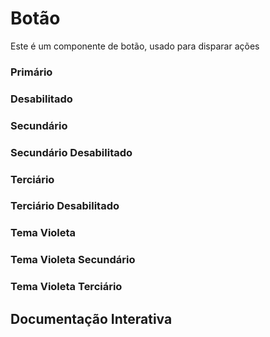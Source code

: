 


<Meta of={Story}/>

# Botão

Este é um componente de botão, usado para disparar ações

### Primário
<Canvas of={Story.Primary}/>

### Desabilitado
<Canvas of={Story.Disabled}/>

### Secundário
<Canvas of={Story.Secondary}/>

### Secundário Desabilitado
<Canvas of={Story.SecondaryDisabled}/>

### Terciário
<Canvas of={Story.Tertiary}/>

### Terciário Desabilitado
<Canvas of={Story.TertiaryDisabled}/>

### Tema Violeta
<Canvas of={Story.Violet}/>

### Tema Violeta Secundário
<Canvas of={Story.VioletSecondary}/>

### Tema Violeta Terciário
<Canvas of={Story.VioletTertiary}/>

## Documentação Interativa

<Primary/>
<Controls/>
